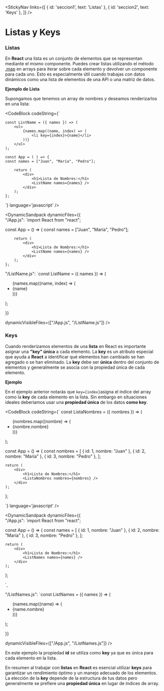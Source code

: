 
<StickyNav
  links={[
    { id: 'seccion1', text: 'Listas' },
    { id: 'seccion2', text: 'Keys' },
  ]}
/>

# Listas y Keys

<a id="seccion1"></a>
### Listas

En **React** una lista es un conjunto de elementos que se representan mediante el mismo componente. 
Puedes crear listas utilizando el método [.map](/docs/conceptos-de-javascript-10-array-methods--docs) en arrays para iterar sobre cada elemento y devolver un componente 
para cada uno. Esto es especialmente útil cuando trabajas con datos dinámicos como una lista de elementos de una API o una matriz de datos.

**Ejemplo de Lista**

Supongamos que tenemos un array de nombres y deseamos renderizarlos en una lista:

<CodeBlock
  codeString={`

    const ListName = ({ names }) => (
        <ul>
            {names.map((name, index) => (
                <li key={index}>{name}</li>
            ))}
        </ul>
    );

    const App = ( ) => {
    const names = ["Juan", "María", "Pedro"];
    
        return (
            <div>
                <h1>Lista de Nombres:</h1>
                <ListName names={names} />
            </div>
        );
    };

  `} 
  language='javascript'
/>

<DynamicSandpack
dynamicFiles={{    
"/App.js": 
`import React from "react";

const App = () => {
   const names = ["Juan", "María", "Pedro"];
    
        return (
            <div>
                <h1>Lista de Nombres:</h1>
                <ListName names={names} />
            </div>
        );
    };


"/ListName.js":
`const ListName = ({ names }) => (
        <ul>
            {names.map((name, index) => (
                <li key={index}>{name}</li>
            ))}
        </ul>
    );
  
  }}
  
  dynamicVisibleFiles={["/App.js", "/ListName.js"]}
/>

<a id="seccion2"></a>
### Keys

Cuando renderizamos elementos de una **lista** en React es importante asignar una **"key" única** a cada elemento. 
La **key** es un atributo especial que ayuda a **React** a identificar qué elementos han cambiado se han agregado o se han eliminado. 
La **key** debe ser **única** dentro del conjunto de elementos y generalmente se asocia con la propiedad única de cada elemento.

**Ejemplo**

En el ejemplo anterior notarás  que `key={index}`asigna el índice del array como la **key** de cada elemento en la lista. 
Sin embargo en situaciones ideales deberiamos usar una **propiedad única** de los datos **como key**.

<CodeBlock
  codeString={`
  const ListaNombres = ({ nombres }) => (
    <ul>
        {nombres.map((nombre) => (
        <li key={nombre.id}>{nombre.nombre}</li>
        ))}
    </ul>
  );

 const App = () => {
    const nombres = [
        { id: 1, nombre: "Juan" },
        { id: 2, nombre: "María" },
        { id: 3, nombre: "Pedro" },
    ];
    
    return (
        <div>
            <h1>Lista de Nombres:</h1>
            <ListaNombres nombres={nombres} />
        </div>
    );
  };

  `} 
  language='javascript'
/>

<DynamicSandpack
dynamicFiles={{    
"/App.js": 
`import React from "react";

const App = () => {
    const names = [
        { id: 1, nombre: "Juan" },
        { id: 2, nombre: "María" },
        { id: 3, nombre: "Pedro" },
    ];
    
    return (
        <div>
            <h1>Lista de Nombres:</h1>
            <ListNames names={names} />
        </div>
    );
};

`, 

"/ListNames.js":
`const ListNames = ({ names }) => (
    <ul>
        {names.map((name) => (
        <li key={name.id}>{name.nombre}</li>
        ))}
    </ul>
  );
  
  }}
  
  dynamicVisibleFiles={["/App.js", "/ListNames.js"]}
/>

En este ejemplo la propiedad **id** se utiliza como **key** ya que es única para cada elemento en la lista.

En resumen al trabajar con **listas** en **React** es esencial utilizar **keys** para garantizar un rendimiento óptimo y un manejo adecuado de los elementos. 
La elección de la **key** depende de la estructura de tus datos pero generalmente se prefiere una **propiedad única** en lugar de índices de array.